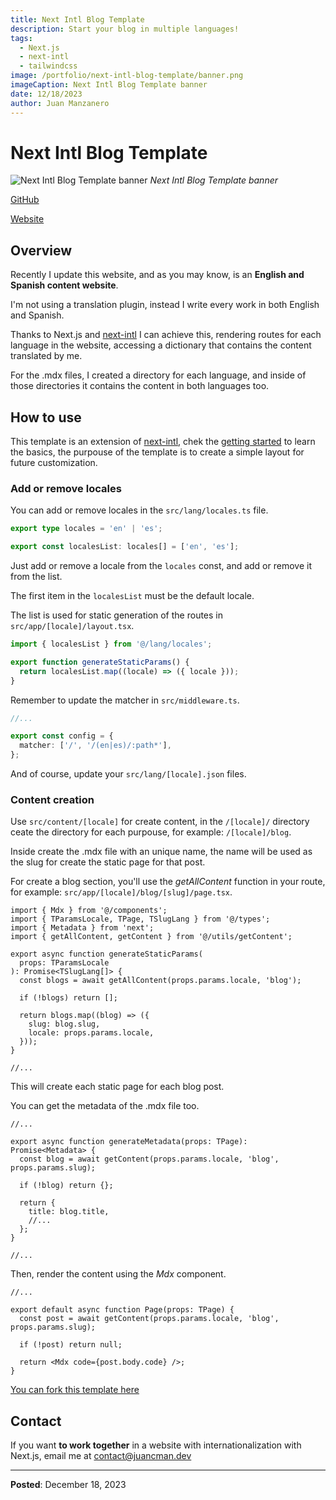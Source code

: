 ```yaml
---
title: Next Intl Blog Template
description: Start your blog in multiple languages!
tags:
  - Next.js
  - next-intl
  - tailwindcss
image: /portfolio/next-intl-blog-template/banner.png
imageCaption: Next Intl Blog Template banner
date: 12/18/2023
author: Juan Manzanero
---
```


# Next Intl Blog Template

![Next Intl Blog Template banner](/portfolio/next-intl-blog-template/banner.png)
_Next Intl Blog Template banner_

[GitHub](https://github.com/juancmandev/next-intl-blog-template)

[Website](https://next-intl-blog-template.vercel.app/en)

## Overview

Recently I update this website, and as you may know, is an **English and Spanish content website**.

I'm not using a translation plugin, instead I write every work in both English and Spanish.

Thanks to Next.js and [next-intl](https://next-intl-docs.vercel.app/) I can achieve this, rendering routes for each language in the website, accessing a dictionary that contains the content translated by me.

For the .mdx files, I created a directory for each language, and inside of those directories it contains the content in both languages too.

## How to use

This template is an extension of [next-intl](https://next-intl-docs.vercel.app/), chek the [getting started](https://next-intl-docs.vercel.app/docs/getting-started) to learn the basics, the purpouse of the template is to create a simple layout for future customization.

### Add or remove locales

You can add or remove locales in the `src/lang/locales.ts` file.

```ts title="src/lang/locales.ts"
export type locales = 'en' | 'es';

export const localesList: locales[] = ['en', 'es'];
```

Just add or remove a locale from the `locales` const, and add or remove it from the list.

The first item in the `localesList` must be the default locale.

The list is used for static generation of the routes in `src/app/[locale]/layout.tsx`.

```ts title="src/app/[locale]/layout.tsx"
import { localesList } from '@/lang/locales';

export function generateStaticParams() {
  return localesList.map((locale) => ({ locale }));
}
```

Remember to update the matcher in `src/middleware.ts`.

```ts title="src/middleware.ts"
//...

export const config = {
  matcher: ['/', '/(en|es)/:path*'],
};
```

And of course, update your `src/lang/[locale].json` files.

### Content creation

Use `src/content/[locale]` for create content, in the `/[locale]/` directory ceate the directory for each purpouse, for example: `/[locale]/blog`.

Inside create the .mdx file with an unique name, the name will be used as the slug for create the static page for that post.

For create a blog section, you'll use the _getAllContent_ function in your route, for example: `src/app/[locale]/blog/[slug]/page.tsx`.

```tsx title="src/app/[locale]/blog/[slug]/page.tsx"
import { Mdx } from '@/components';
import { TParamsLocale, TPage, TSlugLang } from '@/types';
import { Metadata } from 'next';
import { getAllContent, getContent } from '@/utils/getContent';

export async function generateStaticParams(
  props: TParamsLocale
): Promise<TSlugLang[]> {
  const blogs = await getAllContent(props.params.locale, 'blog');

  if (!blogs) return [];

  return blogs.map((blog) => ({
    slug: blog.slug,
    locale: props.params.locale,
  }));
}

//...
```

This will create each static page for each blog post.

You can get the metadata of the .mdx file too.

```tsx title="src/app/[locale]/blog/[slug]/page.tsx"
//...

export async function generateMetadata(props: TPage): Promise<Metadata> {
  const blog = await getContent(props.params.locale, 'blog', props.params.slug);

  if (!blog) return {};

  return {
    title: blog.title,
    //...
  };
}

//...
```

Then, render the content using the _Mdx_ component.

```tsx title="src/app/[locale]/blog/[slug]/page.tsx"
//...

export default async function Page(props: TPage) {
  const post = await getContent(props.params.locale, 'blog', props.params.slug);

  if (!post) return null;

  return <Mdx code={post.body.code} />;
}
```

[You can fork this template here](https://github.com/juancmandev/next-intl-blog-template)

## Contact

If you want **to work together** in a website with internationalization with Next.js, email me at [contact@juancman.dev](mailto:contact@juancman.dev)

---

**Posted**: December 18, 2023

